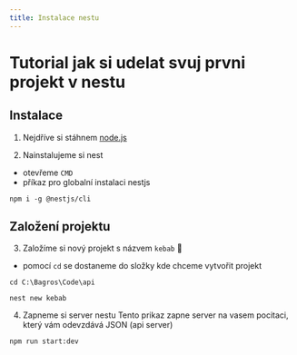 ```yaml
---
title: Instalace nestu
---
```


# Tutorial jak si udelat svuj prvni projekt v nestu

## Instalace

1. Nejdříve si stáhnem [node.js](https://nodejs.org/dist/v16.15.1/node-v16.15.1-x64.msi)

2. Nainstalujeme si nest
- otevřeme `CMD`
- příkaz pro globalní instalaci nestjs

``` 
npm i -g @nestjs/cli
```

## Založení projektu

3. Založíme si nový projekt s názvem `kebab` 🥙
- pomocí `cd` se dostaneme do složky kde chceme vytvořit projekt 

```
cd C:\Bagros\Code\api
```

```
nest new kebab
```

4. Zapneme si server nestu
Tento prikaz zapne server na vasem pocitaci, který vám odevzdává JSON (api server)


```
npm run start:dev
```
